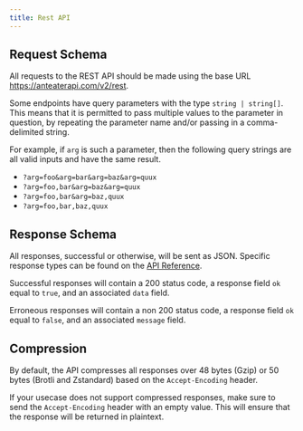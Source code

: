 ```yaml
---
title: Rest API
---
```



## Request Schema

All requests to the REST API should be made using the base URL https://anteaterapi.com/v2/rest.

Some endpoints have query parameters with the type `string | string[]`. This means that it is permitted to pass multiple values to the parameter in question, by repeating the parameter name and/or passing in a comma-delimited string.

For example, if `arg` is such a parameter, then the following query strings are all valid inputs and have the same result.

- `?arg=foo&arg=bar&arg=baz&arg=quux`
- `?arg=foo,bar&arg=baz&arg=quux`
- `?arg=foo,bar&arg=baz,quux`
- `?arg=foo,bar,baz,quux`

## Response Schema

All responses, successful or otherwise, will be sent as JSON. Specific response types can be found on the [API Reference](https://anteaterapi.com/reference).

Successful responses will contain a 200 status code, a response field `ok` equal to `true`, and an associated `data` field.

Erroneous responses will contain a non 200 status code, a response field `ok` equal to `false`, and an associated `message` field.

## Compression

By default, the API compresses all responses over 48 bytes (Gzip) or 50 bytes (Brotli and Zstandard) based on the `Accept-Encoding` header.

If your usecase does not support compressed responses, make sure to send the `Accept-Encoding` header with an empty value. This will ensure that the response will be returned in plaintext.
